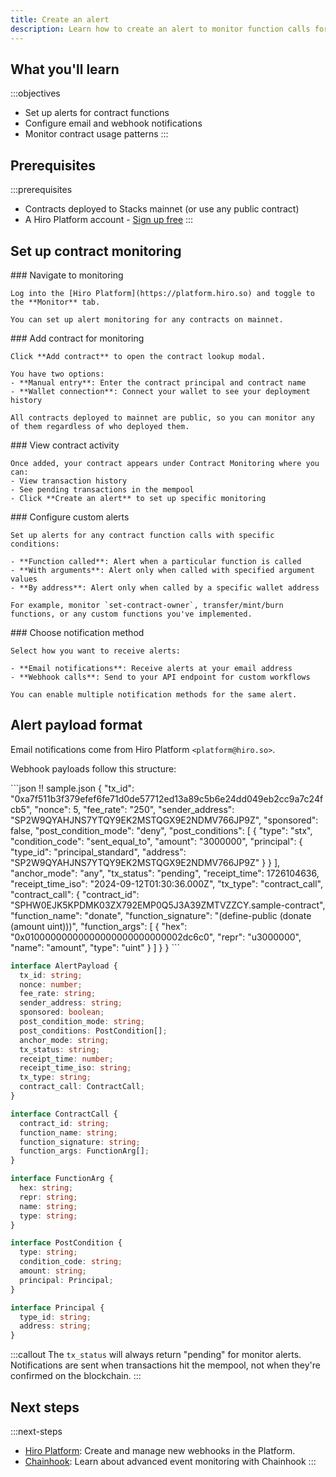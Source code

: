 ```yaml
---
title: Create an alert
description: Learn how to create an alert to monitor function calls for a contract.
---
```


## What you'll learn

:::objectives
- Set up alerts for contract functions
- Configure email and webhook notifications
- Monitor contract usage patterns
:::

## Prerequisites

:::prerequisites
- Contracts deployed to Stacks mainnet (or use any public contract)
- A Hiro Platform account - [Sign up free](https://platform.hiro.so)
:::

## Set up contract monitoring

<Steps>
  <Step>
    ### Navigate to monitoring
    
    Log into the [Hiro Platform](https://platform.hiro.so) and toggle to the **Monitor** tab.
    
    You can set up alert monitoring for any contracts on mainnet.
  </Step>

  <Step>
    ### Add contract for monitoring
    
    Click **Add contract** to open the contract lookup modal.
    
    You have two options:
    - **Manual entry**: Enter the contract principal and contract name
    - **Wallet connection**: Connect your wallet to see your deployment history
    
    All contracts deployed to mainnet are public, so you can monitor any of them regardless of who deployed them.
  </Step>

  <Step>
    ### View contract activity
    
    Once added, your contract appears under Contract Monitoring where you can:
    - View transaction history
    - See pending transactions in the mempool
    - Click **Create an alert** to set up specific monitoring
  </Step>

  <Step>
    ### Configure custom alerts
    
    Set up alerts for any contract function calls with specific conditions:
    
    - **Function called**: Alert when a particular function is called
    - **With arguments**: Alert only when called with specified argument values
    - **By address**: Alert only when called by a specific wallet address
    
    For example, monitor `set-contract-owner`, transfer/mint/burn functions, or any custom functions you've implemented.
  </Step>

  <Step>
    ### Choose notification method
    
    Select how you want to receive alerts:
    
    - **Email notifications**: Receive alerts at your email address
    - **Webhook calls**: Send to your API endpoint for custom workflows
    
    You can enable multiple notification methods for the same alert.
  </Step>
</Steps>

## Alert payload format

Email notifications come from Hiro Platform `<platform@hiro.so>`.

Webhook payloads follow this structure:

<CodeTabs storage="languageSwitcher">
```json !! sample.json
{
  "tx_id": "0xa7f511b3f379efef6fe71d0de57712ed13a89c5b6e24dd049eb2cc9a7c24fcb5",
  "nonce": 5,
  "fee_rate": "250",
  "sender_address": "SP2W9QYAHJNS7YTQY9EK2MSTQGX9E2NDMV766JP9Z",
  "sponsored": false,
  "post_condition_mode": "deny",
  "post_conditions": [
    {
      "type": "stx",
      "condition_code": "sent_equal_to",
      "amount": "3000000",
      "principal": {
        "type_id": "principal_standard",
        "address": "SP2W9QYAHJNS7YTQY9EK2MSTQGX9E2NDMV766JP9Z"
      }
    }
  ],
  "anchor_mode": "any",
  "tx_status": "pending",
  "receipt_time": 1726104636,
  "receipt_time_iso": "2024-09-12T01:30:36.000Z",
  "tx_type": "contract_call",
  "contract_call": {
    "contract_id": "SPHW0EJK5KPDMK03ZX792EMP0Q5J3A39ZMTVZZCY.sample-contract",
    "function_name": "donate",
    "function_signature": "(define-public (donate (amount uint)))",
    "function_args": [
      {
        "hex": "0x01000000000000000000000000002dc6c0",
        "repr": "u3000000",
        "name": "amount",
        "type": "uint"
      }
    ]
  }
}
```

```ts !! alert-payload.ts
interface AlertPayload {
  tx_id: string;
  nonce: number;
  fee_rate: string;
  sender_address: string;
  sponsored: boolean;
  post_condition_mode: string;
  post_conditions: PostCondition[];
  anchor_mode: string;
  tx_status: string;
  receipt_time: number;
  receipt_time_iso: string;
  tx_type: string;
  contract_call: ContractCall;
}

interface ContractCall {
  contract_id: string;
  function_name: string;
  function_signature: string;
  function_args: FunctionArg[];
}

interface FunctionArg {
  hex: string;
  repr: string;
  name: string;
  type: string;
}

interface PostCondition {
  type: string;
  condition_code: string;
  amount: string;
  principal: Principal;
}

interface Principal {
  type_id: string;
  address: string;
}
```
</CodeTabs>

:::callout
The `tx_status` will always return "pending" for monitor alerts. Notifications are sent when transactions hit the mempool, not when they're confirmed on the blockchain.
:::

## Next steps

:::next-steps
- [Hiro Platform](https://platform.hiro.so): Create and manage new webhooks in the Platform.
- [Chainhook](/tools/chainhook): Learn about advanced event monitoring with Chainhook
:::